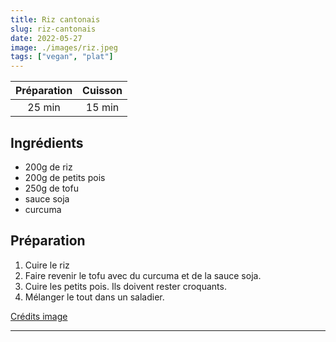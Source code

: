 ```yaml
---
title: Riz cantonais
slug: riz-cantonais
date: 2022-05-27
image: ./images/riz.jpeg
tags: ["vegan", "plat"]
---
```


| Préparation | Cuisson |
| :-: | :-: |
| 25 min | 15 min |

## Ingrédients

- <ListItem>200g de riz</ListItem>
- <ListItem>200g de petits pois</ListItem>
- <ListItem>250g de tofu</ListItem>
- <ListItem>sauce soja</ListItem>
- <ListItem>curcuma</ListItem>

## Préparation

1. Cuire le riz
2. Faire revenir le tofu avec du curcuma et de la sauce soja.
3. Cuire les petits pois. Ils doivent rester croquants.
4. Mélanger le tout dans un saladier.

[Crédits image](https://beauty-food.fr/recettes/riz-cantonais-vegan/)

---
